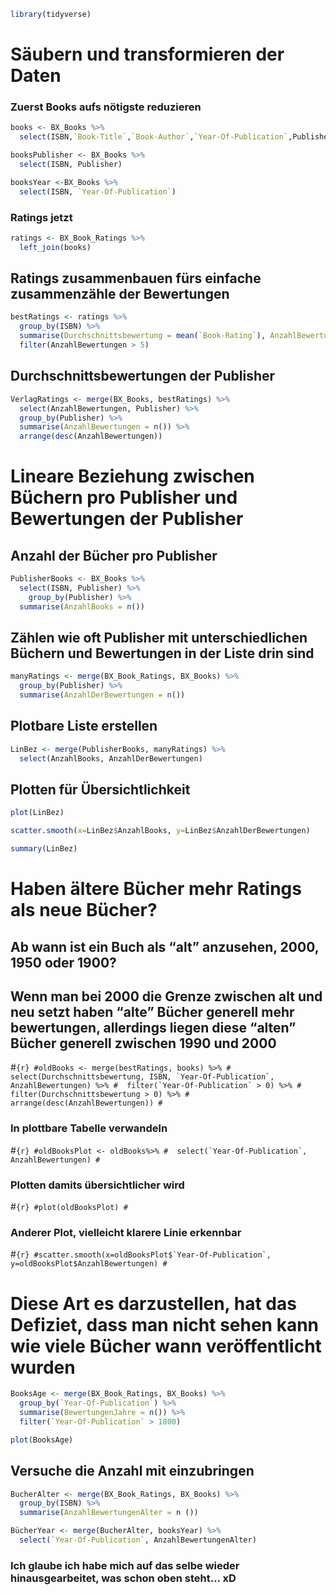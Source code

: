 
```r
library(tidyverse)
```

# Säubern und transformieren der Daten
### Zuerst Books aufs nötigste reduzieren
```r
books <- BX_Books %>%
  select(ISBN,`Book-Title`,`Book-Author`,`Year-Of-Publication`,Publisher)
```
```r
booksPublisher <- BX_Books %>%
  select(ISBN, Publisher)
```
```r
booksYear <-BX_Books %>%
  select(ISBN, `Year-Of-Publication`)
```


### Ratings jetzt
```r
ratings <- BX_Book_Ratings %>%
  left_join(books)
```

## Ratings zusammenbauen fürs einfache zusammenzähle der Bewertungen
```r
bestRatings <- ratings %>%
  group_by(ISBN) %>%
  summarise(Durchschnittsbewertung = mean(`Book-Rating`), AnzahlBewertungen = n()) %>%
  filter(AnzahlBewertungen > 5)
```

## Durchschnittsbewertungen der Publisher
```r
VerlagRatings <- merge(BX_Books, bestRatings) %>%
  select(AnzahlBewertungen, Publisher) %>%
  group_by(Publisher) %>%
  summarise(AnzahlBewertungen = n()) %>%
  arrange(desc(AnzahlBewertungen))
```

# Lineare Beziehung zwischen Büchern pro Publisher und Bewertungen der Publisher
## Anzahl der Bücher pro Publisher
```r
PublisherBooks <- BX_Books %>%
  select(ISBN, Publisher) %>%
    group_by(Publisher) %>%
  summarise(AnzahlBooks = n())
```

## Zählen wie oft Publisher mit unterschiedlichen Büchern und Bewertungen in der Liste drin sind
```r
manyRatings <- merge(BX_Book_Ratings, BX_Books) %>%
  group_by(Publisher) %>%
  summarise(AnzahlDerBewertungen = n())
```

## Plotbare Liste erstellen
```r
LinBez <- merge(PublisherBooks, manyRatings) %>%
  select(AnzahlBooks, AnzahlDerBewertungen)
```

## Plotten für Übersichtlichkeit
```r
plot(LinBez)
```
```r
scatter.smooth(x=LinBez$AnzahlBooks, y=LinBez$AnzahlDerBewertungen)
```
```r
summary(LinBez)
```

# Haben ältere Bücher mehr Ratings als neue Bücher?
## Ab wann ist ein Buch als "alt" anzusehen, 2000, 1950 oder 1900?
## Wenn man bei 2000 die Grenze zwischen alt und neu setzt haben "alte" Bücher generell mehr bewertungen, allerdings liegen diese "alten" Bücher generell zwischen 1990 und 2000
#```{r}
#oldBooks <- merge(bestRatings, books) %>%
#  select(Durchschnittsbewertung, ISBN, `Year-Of-Publication`, AnzahlBewertungen) %>%
#  filter(`Year-Of-Publication` > 0) %>%
#  filter(Durchschnittsbewertung > 0) %>%
#  arrange(desc(AnzahlBewertungen))
#```

### In plottbare Tabelle verwandeln
#```{r}
#oldBooksPlot <- oldBooks%>%
#  select(`Year-Of-Publication`, AnzahlBewertungen)
#```

### Plotten damits übersichtlicher wird
#```{r}
#plot(oldBooksPlot)
#```

### Anderer Plot, vielleicht klarere Linie erkennbar
#```{r}
#scatter.smooth(x=oldBooksPlot$`Year-Of-Publication`, y=oldBooksPlot$AnzahlBewertungen)
#```

# Diese Art es darzustellen, hat das Defiziet, dass man nicht sehen kann wie viele Bücher wann veröffentlicht wurden
```r
BooksAge <- merge(BX_Book_Ratings, BX_Books) %>%
  group_by(`Year-Of-Publication`) %>%
  summarise(BewertungenJahre = n()) %>%
  filter(`Year-Of-Publication` > 1800)
```
```r
plot(BooksAge)
```

## Versuche die Anzahl mit einzubringen
```r
BucherAlter <- merge(BX_Book_Ratings, BX_Books) %>%
  group_by(ISBN) %>%
  summarise(AnzahlBewertungenAlter = n ())
```
```r
BücherYear <- merge(BucherAlter, booksYear) %>%
  select(`Year-Of-Publication`, AnzahlBewertungenAlter)
```
### Ich glaube ich habe mich auf das selbe wieder hinausgearbeitet, was schon oben steht... xD
